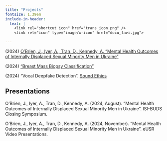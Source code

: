 ```yaml
---
title: "Projects"
fontsize: 1.39em  
include-in-header:
  text: |
    <link rel="shortcut icon" href="trans_icon.png" />
    <link rel="icon" type="image/x-icon" href="docu_favi.jpg">

---
```


<div>
(2024\) <a href="ISI-BUDS_Project_Report_Draft.pdf"> O’Brien, J., Iyer, A., Tran, D., Kennedy, A. “Mental Health Outcomes of Internally Displaced Sexual Minority Men in Ukraine” </a>

(2024\) <a href="breast-detection.html">"Breast Mass Biopsy Classification"</a>

(2024\) "Vocal Deepfake Detection". <a href="https://www.soundethics.org/">Sound Ethics</a>


## Presentations

O’Brien, J., Iyer, A., Tran, D., Kennedy, A. (2024, August). “Mental Health Outcomes of Internally Displaced Sexual Minority Men in Ukraine”. ISI-BUDS Closing Symposium.

O’Brien, J., Iyer, A., Tran, D., Kennedy, A. (2024, November). “Mental Health Outcomes of Internally Displaced Sexual Minority Men in Ukraine”. eUSR Video Presentations.


</div>

